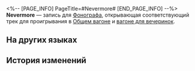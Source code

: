 <%-- [PAGE_INFO]
PageTitle=#Nevermore#
[END_PAGE_INFO] --%>
{{Предмет Инфобокс
|id          = 210305
|Изображение = Предмет Nevermore.png
|Тип         = Запись
|Инвентарь   = Ценные предметы
|Редкость    = 3
|Эффект      = 
|Описание    = Запись, которую можно воспроизвести на фонографе экспресса. Это может быть случайное приобретение или подарок от кого-то другого. Когда играет музыка, всплывают самые разные воспоминания: улыбки, встречи, прикосновения и волнение битвы. Может быть, поэтому, даже несмотря на стремительный прогресс общества, люди всё ещё собирают записи.<br />Текущая запись содержит трек Nevermore.
}}
{{Описание|''И ответил ворон: «Никогда!»''}}
'''Nevermore''' — запись для [[Фонограф]]а, открывающая соответствующий трек для проигрывания в [[Общий вагон|Общем вагоне]] и [[Вагон для вечеринок|вагоне для вечеринок]].

==На других языках==
{{На других языках
|en   = "Nevermore"
|zhs  = 《永不复焉》
|zht  = 《永不復焉》
|ja   = 『もう二度とない』
|ko   = ≪결코 더는≫
|es   = Nunca más
|fr   = «&nbsp;Nevermore&nbsp;»
|ru   = Nevermore
|th   = "Nevermore"
|vi   = "Quyết Không Trở Lại"
|de   = „Nimmermehr“
|id   = "Nevermore"
|pt   = "Nevermore"
}}

==История изменений==
{{История изменений|3.5}}